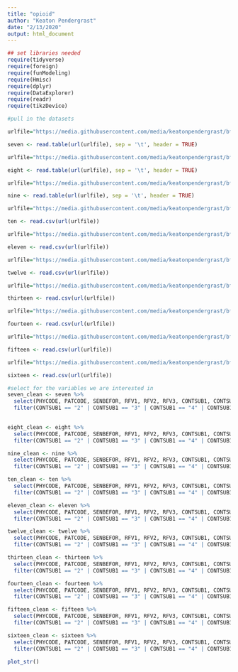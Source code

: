 ```yaml
---
title: "opioid"
author: "Keaton Pendergrast"
date: "2/13/2020"
output: html_document
---
```


```r
## set libraries needed
require(tidyverse)
require(foreign)
require(funModeling)
require(Hmisc)
require(dplyr)
require(DataExplorer)
require(readr)
require(tikzDevice)
```

```r
#pull in the datasets

urlfile="https://media.githubusercontent.com/media/keatonpendergrast/bfb/master/2007.tsv"

seven <- read.table(url(urlfile), sep = '\t', header = TRUE)

urlfile="https://media.githubusercontent.com/media/keatonpendergrast/bfb/master/2008.tsv"

eight <- read.table(url(urlfile), sep = '\t', header = TRUE)

urlfile="https://media.githubusercontent.com/media/keatonpendergrast/bfb/master/2009.tsv"

nine <- read.table(url(urlfile), sep = '\t', header = TRUE)

urlfile="https://media.githubusercontent.com/media/keatonpendergrast/bfb/master/2010.csv"

ten <- read.csv(url(urlfile))

urlfile="https://media.githubusercontent.com/media/keatonpendergrast/bfb/master/2011.csv"

eleven <- read.csv(url(urlfile))

urlfile="https://media.githubusercontent.com/media/keatonpendergrast/bfb/master/2012.csv"

twelve <- read.csv(url(urlfile))

urlfile="https://media.githubusercontent.com/media/keatonpendergrast/bfb/master/2013.csv"

thirteen <- read.csv(url(urlfile))

urlfile="https://media.githubusercontent.com/media/keatonpendergrast/bfb/master/2014.csv"

fourteen <- read.csv(url(urlfile))

urlfile="https://media.githubusercontent.com/media/keatonpendergrast/bfb/master/2015.csv"

fifteen <- read.csv(url(urlfile))

urlfile="https://media.githubusercontent.com/media/keatonpendergrast/bfb/master/2016.csv"

sixteen <- read.csv(url(urlfile))
```

```r
#select for the variables we are interested in
seven_clean <- seven %>%
  select(PHYCODE, PATCODE, SENBEFOR, RFV1, RFV2, RFV3, CONTSUB1, CONTSUB2, CONTSUB3, CONTSUB4, CONTSUB5, CONTSUB6, CONTSUB7, CONTSUB8, MED1, MED2, MED3, MED4, MED5, MED6, MED7, MED8, NCMED1, NCMED2, NCMED3, NCMED4, NCMED5, NCMED6, NCMED7, NCMED8) %>%
  filter(CONTSUB1 == "2" | CONTSUB1 == "3" | CONTSUB1 == "4" | CONTSUB1 == "5" | CONTSUB1 == "8" | CONTSUB2 == "2" | CONTSUB2 == "3" | CONTSUB2 == "4" | CONTSUB2 == "5" | CONTSUB2 == "8" | CONTSUB3 == "2" | CONTSUB3 == "3" | CONTSUB3 == "4" | CONTSUB3 == "5" | CONTSUB3 == "8" | CONTSUB4 == "2" | CONTSUB4 == "3" | CONTSUB4 == "4" | CONTSUB4 == "5" | CONTSUB4 == "8" | CONTSUB5 == "2" | CONTSUB5 == "3" | CONTSUB5 == "4" | CONTSUB5 == "5" | CONTSUB5 == "8" | CONTSUB6 == "2" | CONTSUB6 == "3" | CONTSUB6 == "4" | CONTSUB6 == "5" | CONTSUB6 == "8" | CONTSUB7 == "2" | CONTSUB7 == "3" | CONTSUB7 == "4" | CONTSUB7 == "5" | CONTSUB7 == "8" | CONTSUB8 == "2" | CONTSUB8 == "3" | CONTSUB8 == "4" | CONTSUB8 == "5" | CONTSUB8 == "8")
  

eight_clean <- eight %>%
  select(PHYCODE, PATCODE, SENBEFOR, RFV1, RFV2, RFV3, CONTSUB1, CONTSUB2, CONTSUB3, CONTSUB4, CONTSUB5, CONTSUB6, CONTSUB7, CONTSUB8, MED1, MED2, MED3, MED4, MED5, MED6, MED7, MED8, NCMED1, NCMED2, NCMED3, NCMED4, NCMED5, NCMED6, NCMED7, NCMED8) %>%
  filter(CONTSUB1 == "2" | CONTSUB1 == "3" | CONTSUB1 == "4" | CONTSUB1 == "5" | CONTSUB1 == "8" | CONTSUB2 == "2" | CONTSUB2 == "3" | CONTSUB2 == "4" | CONTSUB2 == "5" | CONTSUB2 == "8" | CONTSUB3 == "2" | CONTSUB3 == "3" | CONTSUB3 == "4" | CONTSUB3 == "5" | CONTSUB3 == "8" | CONTSUB4 == "2" | CONTSUB4 == "3" | CONTSUB4 == "4" | CONTSUB4 == "5" | CONTSUB4 == "8" | CONTSUB5 == "2" | CONTSUB5 == "3" | CONTSUB5 == "4" | CONTSUB5 == "5" | CONTSUB5 == "8" | CONTSUB6 == "2" | CONTSUB6 == "3" | CONTSUB6 == "4" | CONTSUB6 == "5" | CONTSUB6 == "8" | CONTSUB7 == "2" | CONTSUB7 == "3" | CONTSUB7 == "4" | CONTSUB7 == "5" | CONTSUB7 == "8" | CONTSUB8 == "2" | CONTSUB8 == "3" | CONTSUB8 == "4" | CONTSUB8 == "5" | CONTSUB8 == "8")

nine_clean <- nine %>%
  select(PHYCODE, PATCODE, SENBEFOR, RFV1, RFV2, RFV3, CONTSUB1, CONTSUB2, CONTSUB3, CONTSUB4, CONTSUB5, CONTSUB6, CONTSUB7, CONTSUB8, MED1, MED2, MED3, MED4, MED5, MED6, MED7, MED8, NCMED1, NCMED2, NCMED3, NCMED4, NCMED5, NCMED6, NCMED7, NCMED8) %>%
  filter(CONTSUB1 == "2" | CONTSUB1 == "3" | CONTSUB1 == "4" | CONTSUB1 == "5" | CONTSUB1 == "8" | CONTSUB2 == "2" | CONTSUB2 == "3" | CONTSUB2 == "4" | CONTSUB2 == "5" | CONTSUB2 == "8" | CONTSUB3 == "2" | CONTSUB3 == "3" | CONTSUB3 == "4" | CONTSUB3 == "5" | CONTSUB3 == "8" | CONTSUB4 == "2" | CONTSUB4 == "3" | CONTSUB4 == "4" | CONTSUB4 == "5" | CONTSUB4 == "8" | CONTSUB5 == "2" | CONTSUB5 == "3" | CONTSUB5 == "4" | CONTSUB5 == "5" | CONTSUB5 == "8" | CONTSUB6 == "2" | CONTSUB6 == "3" | CONTSUB6 == "4" | CONTSUB6 == "5" | CONTSUB6 == "8" | CONTSUB7 == "2" | CONTSUB7 == "3" | CONTSUB7 == "4" | CONTSUB7 == "5" | CONTSUB7 == "8" | CONTSUB8 == "2" | CONTSUB8 == "3" | CONTSUB8 == "4" | CONTSUB8 == "5" | CONTSUB8 == "8")

ten_clean <- ten %>%
  select(PHYCODE, PATCODE, SENBEFOR, RFV1, RFV2, RFV3, CONTSUB1, CONTSUB2, CONTSUB3, CONTSUB4, CONTSUB5, CONTSUB6, CONTSUB7, CONTSUB8, MED1, MED2, MED3, MED4, MED5, MED6, MED7, MED8, NCMED1, NCMED2, NCMED3, NCMED4, NCMED5, NCMED6, NCMED7, NCMED8) %>%
  filter(CONTSUB1 == "2" | CONTSUB1 == "3" | CONTSUB1 == "4" | CONTSUB1 == "5" | CONTSUB1 == "8" | CONTSUB2 == "2" | CONTSUB2 == "3" | CONTSUB2 == "4" | CONTSUB2 == "5" | CONTSUB2 == "8" | CONTSUB3 == "2" | CONTSUB3 == "3" | CONTSUB3 == "4" | CONTSUB3 == "5" | CONTSUB3 == "8" | CONTSUB4 == "2" | CONTSUB4 == "3" | CONTSUB4 == "4" | CONTSUB4 == "5" | CONTSUB4 == "8" | CONTSUB5 == "2" | CONTSUB5 == "3" | CONTSUB5 == "4" | CONTSUB5 == "5" | CONTSUB5 == "8" | CONTSUB6 == "2" | CONTSUB6 == "3" | CONTSUB6 == "4" | CONTSUB6 == "5" | CONTSUB6 == "8" | CONTSUB7 == "2" | CONTSUB7 == "3" | CONTSUB7 == "4" | CONTSUB7 == "5" | CONTSUB7 == "8" | CONTSUB8 == "2" | CONTSUB8 == "3" | CONTSUB8 == "4" | CONTSUB8 == "5" | CONTSUB8 == "8")

eleven_clean <- eleven %>%
  select(PHYCODE, PATCODE, SENBEFOR, RFV1, RFV2, RFV3, CONTSUB1, CONTSUB2, CONTSUB3, CONTSUB4, CONTSUB5, CONTSUB6, CONTSUB7, CONTSUB8, MED1, MED2, MED3, MED4, MED5, MED6, MED7, MED8, NCMED1, NCMED2, NCMED3, NCMED4, NCMED5, NCMED6, NCMED7, NCMED8) %>%
  filter(CONTSUB1 == "2" | CONTSUB1 == "3" | CONTSUB1 == "4" | CONTSUB1 == "5" | CONTSUB1 == "8" | CONTSUB2 == "2" | CONTSUB2 == "3" | CONTSUB2 == "4" | CONTSUB2 == "5" | CONTSUB2 == "8" | CONTSUB3 == "2" | CONTSUB3 == "3" | CONTSUB3 == "4" | CONTSUB3 == "5" | CONTSUB3 == "8" | CONTSUB4 == "2" | CONTSUB4 == "3" | CONTSUB4 == "4" | CONTSUB4 == "5" | CONTSUB4 == "8" | CONTSUB5 == "2" | CONTSUB5 == "3" | CONTSUB5 == "4" | CONTSUB5 == "5" | CONTSUB5 == "8" | CONTSUB6 == "2" | CONTSUB6 == "3" | CONTSUB6 == "4" | CONTSUB6 == "5" | CONTSUB6 == "8" | CONTSUB7 == "2" | CONTSUB7 == "3" | CONTSUB7 == "4" | CONTSUB7 == "5" | CONTSUB7 == "8" | CONTSUB8 == "2" | CONTSUB8 == "3" | CONTSUB8 == "4" | CONTSUB8 == "5" | CONTSUB8 == "8")

twelve_clean <- twelve %>%
  select(PHYCODE, PATCODE, SENBEFOR, RFV1, RFV2, RFV3, CONTSUB1, CONTSUB2, CONTSUB3, CONTSUB4, CONTSUB5, CONTSUB6, CONTSUB7, CONTSUB8, MED1, MED2, MED3, MED4, MED5, MED6, MED7, MED8, NCMED1, NCMED2, NCMED3, NCMED4, NCMED5, NCMED6, NCMED7, NCMED8) %>%
  filter(CONTSUB1 == "2" | CONTSUB1 == "3" | CONTSUB1 == "4" | CONTSUB1 == "5" | CONTSUB1 == "8" | CONTSUB2 == "2" | CONTSUB2 == "3" | CONTSUB2 == "4" | CONTSUB2 == "5" | CONTSUB2 == "8" | CONTSUB3 == "2" | CONTSUB3 == "3" | CONTSUB3 == "4" | CONTSUB3 == "5" | CONTSUB3 == "8" | CONTSUB4 == "2" | CONTSUB4 == "3" | CONTSUB4 == "4" | CONTSUB4 == "5" | CONTSUB4 == "8" | CONTSUB5 == "2" | CONTSUB5 == "3" | CONTSUB5 == "4" | CONTSUB5 == "5" | CONTSUB5 == "8" | CONTSUB6 == "2" | CONTSUB6 == "3" | CONTSUB6 == "4" | CONTSUB6 == "5" | CONTSUB6 == "8" | CONTSUB7 == "2" | CONTSUB7 == "3" | CONTSUB7 == "4" | CONTSUB7 == "5" | CONTSUB7 == "8" | CONTSUB8 == "2" | CONTSUB8 == "3" | CONTSUB8 == "4" | CONTSUB8 == "5" | CONTSUB8 == "8")

thirteen_clean <- thirteen %>%
  select(PHYCODE, PATCODE, SENBEFOR, RFV1, RFV2, RFV3, CONTSUB1, CONTSUB2, CONTSUB3, CONTSUB4, CONTSUB5, CONTSUB6, CONTSUB7, CONTSUB8, MED1, MED2, MED3, MED4, MED5, MED6, MED7, MED8, NCMED1, NCMED2, NCMED3, NCMED4, NCMED5, NCMED6, NCMED7, NCMED8) %>%
  filter(CONTSUB1 == "2" | CONTSUB1 == "3" | CONTSUB1 == "4" | CONTSUB1 == "5" | CONTSUB1 == "8" | CONTSUB2 == "2" | CONTSUB2 == "3" | CONTSUB2 == "4" | CONTSUB2 == "5" | CONTSUB2 == "8" | CONTSUB3 == "2" | CONTSUB3 == "3" | CONTSUB3 == "4" | CONTSUB3 == "5" | CONTSUB3 == "8" | CONTSUB4 == "2" | CONTSUB4 == "3" | CONTSUB4 == "4" | CONTSUB4 == "5" | CONTSUB4 == "8" | CONTSUB5 == "2" | CONTSUB5 == "3" | CONTSUB5 == "4" | CONTSUB5 == "5" | CONTSUB5 == "8" | CONTSUB6 == "2" | CONTSUB6 == "3" | CONTSUB6 == "4" | CONTSUB6 == "5" | CONTSUB6 == "8" | CONTSUB7 == "2" | CONTSUB7 == "3" | CONTSUB7 == "4" | CONTSUB7 == "5" | CONTSUB7 == "8" | CONTSUB8 == "2" | CONTSUB8 == "3" | CONTSUB8 == "4" | CONTSUB8 == "5" | CONTSUB8 == "8")

fourteen_clean <- fourteen %>%
  select(PHYCODE, PATCODE, SENBEFOR, RFV1, RFV2, RFV3, CONTSUB1, CONTSUB2, CONTSUB3, CONTSUB4, CONTSUB5, CONTSUB6, CONTSUB7, CONTSUB8, MED1, MED2, MED3, MED4, MED5, MED6, MED7, MED8, NCMED1, NCMED2, NCMED3, NCMED4, NCMED5, NCMED6, NCMED7, NCMED8) %>%
  filter(CONTSUB1 == "2" | CONTSUB1 == "3" | CONTSUB1 == "4" | CONTSUB1 == "5" | CONTSUB1 == "8" | CONTSUB2 == "2" | CONTSUB2 == "3" | CONTSUB2 == "4" | CONTSUB2 == "5" | CONTSUB2 == "8" | CONTSUB3 == "2" | CONTSUB3 == "3" | CONTSUB3 == "4" | CONTSUB3 == "5" | CONTSUB3 == "8" | CONTSUB4 == "2" | CONTSUB4 == "3" | CONTSUB4 == "4" | CONTSUB4 == "5" | CONTSUB4 == "8" | CONTSUB5 == "2" | CONTSUB5 == "3" | CONTSUB5 == "4" | CONTSUB5 == "5" | CONTSUB5 == "8" | CONTSUB6 == "2" | CONTSUB6 == "3" | CONTSUB6 == "4" | CONTSUB6 == "5" | CONTSUB6 == "8" | CONTSUB7 == "2" | CONTSUB7 == "3" | CONTSUB7 == "4" | CONTSUB7 == "5" | CONTSUB7 == "8" | CONTSUB8 == "2" | CONTSUB8 == "3" | CONTSUB8 == "4" | CONTSUB8 == "5" | CONTSUB8 == "8")

fifteen_clean <- fifteen %>%
  select(PHYCODE, PATCODE, SENBEFOR, RFV1, RFV2, RFV3, CONTSUB1, CONTSUB2, CONTSUB3, CONTSUB4, CONTSUB5, CONTSUB6, CONTSUB7, CONTSUB8, MED1, MED2, MED3, MED4, MED5, MED6, MED7, MED8, NCMED1, NCMED2, NCMED3, NCMED4, NCMED5, NCMED6, NCMED7, NCMED8) %>%
  filter(CONTSUB1 == "2" | CONTSUB1 == "3" | CONTSUB1 == "4" | CONTSUB1 == "5" | CONTSUB1 == "8" | CONTSUB2 == "2" | CONTSUB2 == "3" | CONTSUB2 == "4" | CONTSUB2 == "5" | CONTSUB2 == "8" | CONTSUB3 == "2" | CONTSUB3 == "3" | CONTSUB3 == "4" | CONTSUB3 == "5" | CONTSUB3 == "8" | CONTSUB4 == "2" | CONTSUB4 == "3" | CONTSUB4 == "4" | CONTSUB4 == "5" | CONTSUB4 == "8" | CONTSUB5 == "2" | CONTSUB5 == "3" | CONTSUB5 == "4" | CONTSUB5 == "5" | CONTSUB5 == "8" | CONTSUB6 == "2" | CONTSUB6 == "3" | CONTSUB6 == "4" | CONTSUB6 == "5" | CONTSUB6 == "8" | CONTSUB7 == "2" | CONTSUB7 == "3" | CONTSUB7 == "4" | CONTSUB7 == "5" | CONTSUB7 == "8" | CONTSUB8 == "2" | CONTSUB8 == "3" | CONTSUB8 == "4" | CONTSUB8 == "5" | CONTSUB8 == "8")

sixteen_clean <- sixteen %>%
  select(PHYCODE, PATCODE, SENBEFOR, RFV1, RFV2, RFV3, CONTSUB1, CONTSUB2, CONTSUB3, CONTSUB4, CONTSUB5, CONTSUB6, CONTSUB7, CONTSUB8, MED1, MED2, MED3, MED4, MED5, MED6, MED7, MED8, NCMED1, NCMED2, NCMED3, NCMED4, NCMED5, NCMED6, NCMED7, NCMED8) %>%
  filter(CONTSUB1 == "2" | CONTSUB1 == "3" | CONTSUB1 == "4" | CONTSUB1 == "5" | CONTSUB1 == "8" | CONTSUB2 == "2" | CONTSUB2 == "3" | CONTSUB2 == "4" | CONTSUB2 == "5" | CONTSUB2 == "8" | CONTSUB3 == "2" | CONTSUB3 == "3" | CONTSUB3 == "4" | CONTSUB3 == "5" | CONTSUB3 == "8" | CONTSUB4 == "2" | CONTSUB4 == "3" | CONTSUB4 == "4" | CONTSUB4 == "5" | CONTSUB4 == "8" | CONTSUB5 == "2" | CONTSUB5 == "3" | CONTSUB5 == "4" | CONTSUB5 == "5" | CONTSUB5 == "8" | CONTSUB6 == "2" | CONTSUB6 == "3" | CONTSUB6 == "4" | CONTSUB6 == "5" | CONTSUB6 == "8" | CONTSUB7 == "2" | CONTSUB7 == "3" | CONTSUB7 == "4" | CONTSUB7 == "5" | CONTSUB7 == "8" | CONTSUB8 == "2" | CONTSUB8 == "3" | CONTSUB8 == "4" | CONTSUB8 == "5" | CONTSUB8 == "8")

```

```r
plot_str()
```